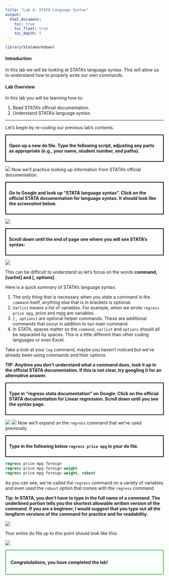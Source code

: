 ```yaml
---
title: "Lab 4: STATA Language Syntax"
output: 
  html_document:
    toc: true
    toc_float: true
    toc_depth: 5
---
```


```r
library(Statamarkdown)
```

#### Introduction
In this lab we will be looking at STATA's language syntax. This will allow us to understand how to properly write our own commands.

#### Lab Overview
In this lab you will be learning how to:  

  1. Read STATA's official documentation.
  2. Understand STATA's language syntax.

<hr>

Let's begin by re-coding our previous lab's contents. 

<div style="border: 2px solid black; padding: 10px; margin: 10px 0;">
<strong>Open up a new do file. Type the following script, adjusting any parts as appropriate (e.g., your name, student number, and paths).</strong>
</div>

![](images/lab_4/Picture1.png)
Now we'll practice looking up information from STATA's official documentation. 

<div style="border: 2px solid black; padding: 10px; margin: 10px 0;">
<strong>Go to Google and look up "STATA language syntax". Click on the official STATA documentation for language syntax. It should look like the screenshot below.</strong>
</div>

![](images/lab_4/Picture2.png)

<div style="border: 2px solid black; padding: 10px; margin: 10px 0;">
<strong>Scroll down until the end of page one where you will see STATA’s syntax:</strong>
</div>

![](images/lab_4/Picture3.png)

This can be difficult to understand so let's focus on the words <strong> command, [varlist] and [, options] </strong>.

Here is a quick summary of STATA's language syntax. 

1. The only thing that is necessary when you state a command is the `command` itself, anything else that is in brackets is optional.
2. `Varlist` means a list of variables. For example, when we wrote `regress price mpg`, price and mpg are variables.
3. `[, options]` are optional helper commands. These are additional commands that occur in addition to our main command. 
4. In STATA, spaces matter so the `command`, `varlist` and `options` should all be separated by spaces. This is a little different than other coding languages or even Excel.

Take a look at your `log` command, maybe you haven’t noticed but we’ve already been using commands and their options.

<strong>TIP: Anytime you don’t understand what a command does, look it up in the official STATA documentation. If this is not clear, try googling it for an alternative answer.</strong>

<div style="border: 2px solid black; padding: 10px; margin: 10px 0;">
<strong>Type in "regress stata documentation" on Google. Click on the official STATA documentation for Linear regression. Scroll down until you see the syntax page.</strong>
</div>

![](images/lab_4/Picture4.png)
![](images/lab_4/Picture5.png)
Now we'll expand on the `regress` command that we've used previously. 

<div style="border: 2px solid black; padding: 10px; margin: 10px 0;">
<strong>Type in the following below `regress price mpg` in your do file.</strong>
</div>

```stata
regress price mpg foreign
regress price mpg foreign weight
regress price mpg foreign weight, robust
```

As you can see, we've called the `regress` command on a variety of variables and even used the `robust` option that comes with the `regress` command. 

<strong>Tip: In STATA, you don’t have to type in the full name of a command. The underlined portion tells you the shortest allowable written version of the command. If you are a beginner, I would suggest that you type out all the longform versions of the command for practice and for readability.</strong>

![](images/lab_4/Picture6.png) 

Your entire do file up to this point should look like this:

![](images/lab_4/Picture7.png)

<div style="border: 2px solid #4CAF50; padding: 15px; border-radius: 5px; background-color: #f9fff9;">
<b>Congratulations, you have completed the lab!</b>
</div>

<div class="tocify-extend-page" data-unique="tocify-extend-page" style="height: 0;"></div>
